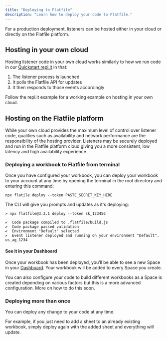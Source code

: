 ```yaml
---
title: "Deploying to Flatfile"
description: "Learn how to deploy your code to Flatfile."
---
```


For a production deployment, listeners can be hosted either in your cloud or directly on the Flatfile platform. 

## Hosting in your own cloud

Hosting listener code in your own cloud works similarly to how we run code in our [Quickstart repl.it](https://replit.com/@flatfile/get-started) in that: 

1. The listener process is launched
2. It polls the Flatfile API for updates
3. It then responds to those events accordingly

Follow the repl.it example for a working example on hosting in your own cloud.

## Hosting on the Flatfile platform

While your own cloud provides the maximum level of control over listener code, qualities such as availability and network performance are the responsibility of the hosting provider. Listeners may be securely deployed and run in the Flatfile platform cloud giving you a more consistent, low latency and high availability experience. 


### Deploying a workbook to Flatfile from terminal

Once you have configured your workbook, you can deploy your workbook to your account at any time
by opening the terminal in the root directory and entering this command:

`npx flatile deploy --token PASTE_SECRET_KEY_HERE`

The CLI will give you prompts and updates as it's deploying:

``` terminal
> npx flatfile@3.3.1 deploy --token sk_123456

✔  Code package compiled to .flatfile/build.js
✔  Code package passed validation
✔  Environment "Default" selected
✔  Event listener deployed and running on your environment "Default". us_ag_1234
```

#### See it in your Dashboard

Once your workbook has been deployed, you’ll be able to see a new Space in your [Dashboard](https://platform.flatfile.com).   Your workbook will be added to every Space you create. 

<Note>
  You can also configure your code to build different workbooks as a Space is created depending on various factors but this is a more advanced configuration. 
  More on how to do this soon. 
</Note>


### Deploying more than once

You can deploy any change to your code at any time. 

For example, if you just need to add a sheet to an already existing workbook, simply deploy again with the added sheet and everything will update.

